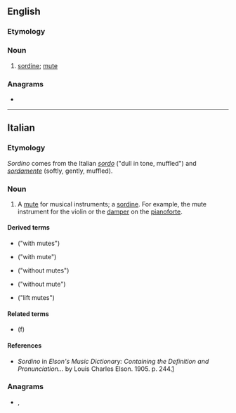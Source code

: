 ==English==

===Etymology===
{{bor|en|it|sordino}}

===Noun===
{{en-noun|s|sordini}}

# {{lb|en|music}} [[sordine]]; [[mute]]

===Anagrams===
* {{anagrams|en|a=dinoors|Doirons|Sondrio|indoors|sindoor}}

----

==Italian==
{{wikipedia}}

===Etymology===
''Sordino'' comes from the Italian ''[[sordo]]'' ("dull in tone, muffled") and ''[[sordamente]]'' (softly, gently, muffled).

===Noun===
{{it-noun|m}}

# A [[mute]] for musical instruments; a [[sordine]]. For example, the mute instrument for the violin or the [[damper]] on the [[pianoforte]].

====Derived terms====
{{der-top}}
* {{l|it|con sordini}} ("with mutes")
* {{l|it|con sordino}} ("with mute")
* {{l|it|senza sordini}} ("without mutes")
{{der-mid}}
* {{l|it|senza sordino}} ("without mute")
* {{l|it|sordini levati}} ("lift mutes")
{{der-bottom}}

====Related terms====
* {{l|it|sordina}} (f)

====References====
* ''Sordino'' in ''Elson's Music Dictionary: Containing the Definition and Pronunciation...'' by Louis Charles Elson. 1905. p. 244.[http://books.google.com/books?id=f10NAAAAIAAJ&pg=PA244&lpg=PA244&dq=sordini+music&source=web&ots=bD-E6ZkgAk&sig=ClRMhhM8gwTZ5i3bSZsCNkFtdCk]

===Anagrams===
* {{l|it|Sondrio}}, {{l|it|sordoni}}